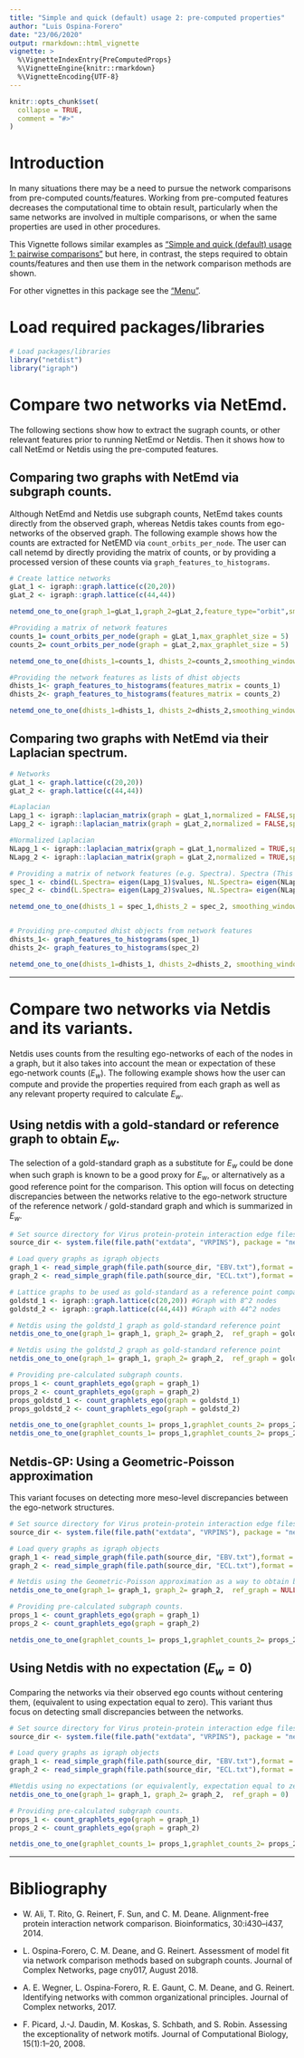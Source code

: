 ```yaml
---
title: "Simple and quick (default) usage 2: pre-computed properties"
author: "Luis Ospina-Forero"
date: "23/06/2020"
output: rmarkdown::html_vignette
vignette: >
  %\VignetteIndexEntry{PreComputedProps}
  %\VignetteEngine{knitr::rmarkdown}
  %\VignetteEncoding{UTF-8}
---
```


```r
knitr::opts_chunk$set(
  collapse = TRUE,
  comment = "#>"
)
```

# Introduction

In many situations there may be a need to pursue the network comparisons from pre-computed counts/features. Working from pre-computed features decreases the computational time to obtain result, particularly when the same networks are involved in multiple comparisons, or when the same properties are used in other procedures.

This Vignette follows similar examples as ["Simple and quick (default) usage 1: pairwise comparisons"](default_pairwise_usage.html) but here, in contrast, the steps required to obtain counts/features and then use them in the network comparison methods are shown.

For other vignettes in this package see the ["Menu"](V-Menu.html). 

# Load required packages/libraries
```r
# Load packages/libraries
library("netdist")
library("igraph")
```

# Compare two networks via NetEmd.

The following sections show how to extract the sugraph counts, or other relevant features prior to running NetEmd or Netdis. Then it shows how to call NetEmd or Netdis using the pre-computed features.

## Comparing two graphs with NetEmd via subgraph counts.

Although NetEmd and Netdis use subgraph counts, NetEmd takes counts directly from the observed graph, whereas Netdis takes counts from ego-networks of the observed graph. The following example shows how the counts are extracted for NetEMD via `count_orbits_per_node`. The user can call netemd by directly providing the matrix of counts, or by providing a processed version of these counts via `graph_features_to_histograms`.

```r
# Create lattice networks
gLat_1 <- igraph::graph.lattice(c(20,20)) 
gLat_2 <- igraph::graph.lattice(c(44,44))  

netemd_one_to_one(graph_1=gLat_1,graph_2=gLat_2,feature_type="orbit",smoothing_window_width = 1)

#Providing a matrix of network features
counts_1= count_orbits_per_node(graph = gLat_1,max_graphlet_size = 5)
counts_2= count_orbits_per_node(graph = gLat_2,max_graphlet_size = 5)

netemd_one_to_one(dhists_1=counts_1, dhists_2=counts_2,smoothing_window_width = 1)

#Providing the network features as lists of dhist objects
dhists_1<- graph_features_to_histograms(features_matrix = counts_1)
dhists_2<- graph_features_to_histograms(features_matrix = counts_2)

netemd_one_to_one(dhists_1=dhists_1, dhists_2=dhists_2,smoothing_window_width = 1)
```

## Comparing two graphs with NetEmd via their Laplacian spectrum.
```r
# Networks
gLat_1 <- graph.lattice(c(20,20)) 
gLat_2 <- graph.lattice(c(44,44))  

#Laplacian
Lapg_1 <- igraph::laplacian_matrix(graph = gLat_1,normalized = FALSE,sparse = FALSE)
Lapg_2 <- igraph::laplacian_matrix(graph = gLat_2,normalized = FALSE,sparse = FALSE)

#Normalized Laplacian
NLapg_1 <- igraph::laplacian_matrix(graph = gLat_1,normalized = TRUE,sparse = FALSE)
NLapg_2 <- igraph::laplacian_matrix(graph = gLat_2,normalized = TRUE,sparse = FALSE)

# Providing a matrix of network features (e.g. Spectra). Spectra (This may take a couple of minutes).
spec_1 <- cbind(L.Spectra= eigen(Lapg_1)$values, NL.Spectra= eigen(NLapg_1)$values) 
spec_2 <- cbind(L.Spectra= eigen(Lapg_2)$values, NL.Spectra= eigen(NLapg_2)$values) 

netemd_one_to_one(dhists_1 = spec_1,dhists_2 = spec_2, smoothing_window_width = 0)


# Providing pre-computed dhist objects from network features
dhists_1<- graph_features_to_histograms(spec_1)
dhists_2<- graph_features_to_histograms(spec_2)

netemd_one_to_one(dhists_1=dhists_1, dhists_2=dhists_2, smoothing_window_width = 0)
```
-------------------------

# Compare two networks via Netdis and its variants.

Netdis uses counts from the resulting ego-networks of each of the nodes in a graph, but it also takes into account the mean or expectation of these ego-network counts ($E_w$). The following example shows how the user can compute and provide the properties required from each graph as well as any relevant property required to calculate $E_w$.


## Using netdis with a gold-standard or reference graph to obtain $E_w$.
The selection of a gold-standard graph as a substitute for $E_w$ could be done when such graph is known to be a good proxy for $E_w$, or alternatively as a good reference point for the comparison. This option will focus on detecting discrepancies between the networks relative to the ego-network structure of the reference network / gold-standard graph and which is summarized in $E_w$.

```r
# Set source directory for Virus protein-protein interaction edge files stored in the netdist package.
source_dir <- system.file(file.path("extdata", "VRPINS"), package = "netdist")

# Load query graphs as igraph objects
graph_1 <- read_simple_graph(file.path(source_dir, "EBV.txt"),format = "ncol")
graph_2 <- read_simple_graph(file.path(source_dir, "ECL.txt"),format = "ncol")

# Lattice graphs to be used as gold-standard as a reference point comparison
goldstd_1 <- igraph::graph.lattice(c(20,20)) #Graph with 8^2 nodes
goldstd_2 <- igraph::graph.lattice(c(44,44)) #Graph with 44^2 nodes

# Netdis using the goldstd_1 graph as gold-standard reference point
netdis_one_to_one(graph_1= graph_1, graph_2= graph_2,  ref_graph = goldstd_1)

# Netdis using the goldstd_2 graph as gold-standard reference point
netdis_one_to_one(graph_1= graph_1, graph_2= graph_2,  ref_graph = goldstd_2)

# Providing pre-calculated subgraph counts.
props_1 <- count_graphlets_ego(graph = graph_1)
props_2 <- count_graphlets_ego(graph = graph_2)
props_goldstd_1 <- count_graphlets_ego(graph = goldstd_1)
props_goldstd_2 <- count_graphlets_ego(graph = goldstd_2)

netdis_one_to_one(graphlet_counts_1= props_1,graphlet_counts_2= props_2, graphlet_counts_ref = props_goldstd_1)
netdis_one_to_one(graphlet_counts_1= props_1,graphlet_counts_2= props_2, graphlet_counts_ref = props_goldstd_2)
```


## Netdis-GP: Using a Geometric-Poisson approximation

This variant focuses on detecting more meso-level discrepancies between the ego-network structures.

```r
# Set source directory for Virus protein-protein interaction edge files stored in the netdist package.
source_dir <- system.file(file.path("extdata", "VRPINS"), package = "netdist")

# Load query graphs as igraph objects
graph_1 <- read_simple_graph(file.path(source_dir, "EBV.txt"),format = "ncol")
graph_2 <- read_simple_graph(file.path(source_dir, "ECL.txt"),format = "ncol")

# Netdis using the Geometric-Poisson approximation as a way to obtain background expectations. 
netdis_one_to_one(graph_1= graph_1, graph_2= graph_2,  ref_graph = NULL)

# Providing pre-calculated subgraph counts.
props_1 <- count_graphlets_ego(graph = graph_1)
props_2 <- count_graphlets_ego(graph = graph_2)

netdis_one_to_one(graphlet_counts_1= props_1,graphlet_counts_2= props_2, ref_graph = NULL)
```


## Using Netdis with no expectation ($E_w=0$)
Comparing the networks via their observed ego counts without centering them, (equivalent to using expectation equal to zero). This variant thus focus on detecting small discrepancies between the networks.


```r
# Set source directory for Virus protein-protein interaction edge files stored in the netdist package.
source_dir <- system.file(file.path("extdata", "VRPINS"), package = "netdist")

# Load query graphs as igraph objects
graph_1 <- read_simple_graph(file.path(source_dir, "EBV.txt"),format = "ncol")
graph_2 <- read_simple_graph(file.path(source_dir, "ECL.txt"),format = "ncol")

#Netdis using no expectations (or equivalently, expectation equal to zero).
netdis_one_to_one(graph_1= graph_1, graph_2= graph_2,  ref_graph = 0)

# Providing pre-calculated subgraph counts.
props_1 <- count_graphlets_ego(graph = graph_1)
props_2 <- count_graphlets_ego(graph = graph_2)

netdis_one_to_one(graphlet_counts_1= props_1,graphlet_counts_2= props_2, ref_graph = 0)  
```

-------------------------


# Bibliography

* W. Ali, T. Rito, G. Reinert, F. Sun, and C. M. Deane. Alignment-free protein interaction network comparison. Bioinformatics, 30:i430–i437, 2014.

* L. Ospina-Forero, C. M. Deane, and G. Reinert. Assessment of model fit via network comparison methods based on subgraph counts. Journal of Complex Networks, page cny017, August 2018.

* A. E. Wegner, L. Ospina-Forero, R. E. Gaunt, C. M. Deane, and G. Reinert. Identifying networks with common organizational principles. Journal of Complex networks, 2017.

* F. Picard, J.-J. Daudin, M. Koskas, S. Schbath, and S. Robin. Assessing the exceptionality of network motifs. Journal of Computational Biology, 15(1):1–20, 2008.